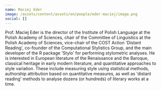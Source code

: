 ```yaml
---
name: Maciej Eder
image: /assets/content/assets/en/people/eder-maciej/image.png
social: []
---
```

Prof. Maciej Eder is the director of the Institute of Polish Language at the Polish Academy of Sciences, chair of the Committee of Linguistics at the Polish Academy of Sciences, vice-chair of the COST Action 'Distant Reading', co-founder of the Computational Stylistics Group, and the main developer of the R package 'Stylo' for performing stylometric analyses. He is interested in European literature of the Renaissance and the Baroque, classical heritage in early modern literature, and quantitative approaches to style variation. These include measuring style using statistical methods, authorship attribution based on quantitative measures, as well as 'distant reading' methods to analyse dozens (or hundreds) of literary works at a time.